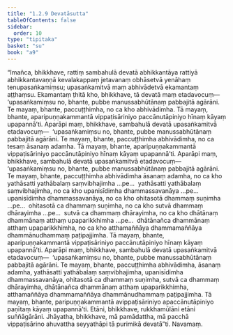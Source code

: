 ```yaml
---
title: "1.2.9 Devatāsutta"
tableOfContents: false
sidebar:
  order: 10
type: "tipitaka"
basket: "su"
book: "a9"
---
```



<DynamicBreadcrumb />

<Division number="19" book="a9">

<Paragraph number="161" book="a9">
“Imañca, bhikkhave, rattiṃ sambahulā devatā abhikkantāya rattiyā abhikkantavaṇṇā kevalakappaṃ jetavanaṃ obhāsetvā yenāhaṃ tenupasaṅkamiṃsu; upasaṅkamitvā maṃ abhivādetvā ekamantaṃ aṭṭhaṃsu. Ekamantaṃ ṭhitā kho, bhikkhave, tā devatā maṃ etadavocuṃ—  ‘upasaṅkamiṃsu no, bhante, pubbe manussabhūtānaṃ pabbajitā agārāni. Te mayaṃ, bhante, paccuṭṭhimha, no ca kho abhivādimha. Tā mayaṃ, bhante, aparipuṇṇakammantā vippaṭisāriniyo paccānutāpiniyo hīnaṃ kāyaṃ upapannā’ti.
</Paragraph>

<Paragraph number="162" book="a9">
Aparāpi maṃ, bhikkhave, sambahulā devatā upasaṅkamitvā etadavocuṃ—  ‘upasaṅkamiṃsu no, bhante, pubbe manussabhūtānaṃ pabbajitā agārāni. Te mayaṃ, bhante, paccuṭṭhimha abhivādimha, no ca tesaṃ āsanaṃ adamha. Tā mayaṃ, bhante, aparipuṇṇakammantā vippaṭisāriniyo paccānutāpiniyo hīnaṃ kāyaṃ upapannā’ti.
</Paragraph>

<Paragraph number="163" book="a9">
Aparāpi maṃ, bhikkhave, sambahulā devatā upasaṅkamitvā etadavocuṃ—  ‘upasaṅkamiṃsu no, bhante, pubbe manussabhūtānaṃ pabbajitā agārāni. Te mayaṃ, bhante, paccuṭṭhimha abhivādimha āsanaṃ adamha, no ca kho yathāsatti yathābalaṃ saṃvibhajimha …pe…  yathāsatti yathābalaṃ saṃvibhajimha, no ca kho upanisīdimha dhammassavanāya …pe…  upanisīdimha dhammassavanāya, no ca kho ohitasotā dhammaṃ suṇimha …pe…  ohitasotā ca dhammaṃ suṇimha, no ca kho sutvā dhammaṃ dhārayimha …pe…  sutvā ca dhammaṃ dhārayimha, no ca kho dhātānaṃ dhammānaṃ atthaṃ upaparikkhimha …pe…  dhātānañca dhammānaṃ atthaṃ upaparikkhimha, no ca kho atthamaññāya dhammamaññāya dhammānudhammaṃ paṭipajjimha. Tā mayaṃ, bhante, aparipuṇṇakammantā vippaṭisāriniyo paccānutāpiniyo hīnaṃ kāyaṃ upapannā’ti.
</Paragraph>

<Paragraph number="164" book="a9">
Aparāpi maṃ, bhikkhave, sambahulā devatā upasaṅkamitvā etadavocuṃ—  ‘upasaṅkamiṃsu no, bhante, pubbe manussabhūtānaṃ pabbajitā agārāni. Te mayaṃ, bhante, paccuṭṭhimha abhivādimha, āsanaṃ adamha, yathāsatti yathābalaṃ saṃvibhajimha, upanisīdimha dhammassavanāya, ohitasotā ca dhammaṃ suṇimha, sutvā ca dhammaṃ dhārayimha, dhātānañca dhammānaṃ atthaṃ upaparikkhimha, atthamaññāya dhammamaññāya dhammānudhammaṃ paṭipajjimha. Tā mayaṃ, bhante, paripuṇṇakammantā avippaṭisāriniyo apaccānutāpiniyo paṇītaṃ kāyaṃ upapannā’ti. Etāni, bhikkhave, rukkhamūlāni etāni suññāgārāni. Jhāyatha, bhikkhave, mā pamādattha, mā pacchā vippaṭisārino ahuvattha seyyathāpi tā purimikā devatā”ti.

</Paragraph>
</Division>

<Paragraph number="165" type="center" book="a9">
Navamaṃ.
</Paragraph>